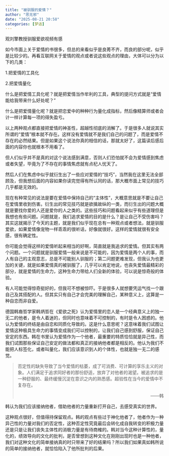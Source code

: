 ```yaml
---
title: "被驯服的爱情？"
author: "思无邪"
date: "2025-08-21 20:58"
categories: [梦话]
---
```


观刘擎教授驯服爱欲视频有感

如今市面上关于爱情的书很多，但总的来看似乎是良莠不齐，而良的部分呢，似乎是比较少的。再看互联网关于爱情的观点或者说这些观点的理由，大体可以分为以下的几类：

1.把爱情的工具化

2.把爱情量化

什么是把爱情工具化呢？就是把爱情当作牟利的工具，典型的提问方式就是“爱情能给我带来什么好处呢？”

什么是把爱情量化呢？就是把恋爱中的种种行为量化成指标，然后像精算师或者会计一样计算每一项的得失盈亏。

以上两种观点都直接把爱情的神圣性，超越性彻底的消解了。于是很多人就说其实所谓的“爱情”根本就不存在。这样没有爱情就不是我们自己的问题了，而是爱情不存在的必然结果。但是如果这个说法你真的相信的话，那就太好了，这篇读后感后面的内容你也就根本不用看了。

但人们似乎并不是真的对这个说法感到满意，否则人们恐怕就不会为爱情感到焦虑或者失望，毕竟为了不存在的事情焦虑就有点杞人忧天了。

然后人们在焦虑中似乎就衍生出了一些应对爱情的“技巧”，当然我在这里无法全部顾及，但我想后面的内容如果你读完觉得有所认同的话，那大概市面上常见的技巧几乎都是无效的。

现在有种常见的说法是要在爱情中保持自己的“主体性”，大概意思就是不要让自己在爱情里收到伤害。衍生出的常见技巧就是欲擒故纵的一类，而衍生出的问题大概就是要找你爱的人还是爱你的人之类的。这些技巧和问题看起来似乎有些道理但是我想也有些问题。问题就是，我们追求爱情的目的是什么？是让自己不受伤害吗？其实这就揭示了今天的主题，就是我们似乎现在总有一种观点或者想法，就是驯服爱欲，如果爱情像宠物一样乖乖的很听话，好像就很好。这样的爱情就很有安全感，很有确定性。

你可能会觉得这样的爱情听起来相当的好啊，简直就是我追求的爱情。但其实有两个问题。一个问题就是驯服爱情一般来说是不可能的，因为爱情是两个人的事，而人有自己的主观意志，总是不可能别人驯服的；第二问题更难发现，但我认为也更加的关键，就是如果爱情真的被驯服了，几乎可以肯定地说，也丧失爱情最精彩的部分，就是爱情的生命力，这种生命力带给人们全新的体验，可以说是惊奇般的体验。

有人可能觉得惊奇挺好的，但我可不想被惊吓。于是很多人就想要凭运气找一个跟自己及其搭配的人。但其实只有自己才会完美的理解自己，某种意义上，这算是一种自恋而非自爱。

德国韩裔哲学家韩炳哲在《爱欲之死》认为爱情里的恋人是一个经典意义上的独一无二的他者，是令人着迷的，但同时也意味着不可控制的，有时是令人困惑的。他认为爱情的终结是由自恋和同质化导致的。这是什么意思呢？这意味着我们试图让爱情这种极具生命力的事情变成我们可以控制的，让我们自己感到舒服，保证自己安定的东西。韩在书里认为爱情作为一个他者，最重要的特质恰恰就是异己性，而我们试图那些保证自己安定的做法都和真正的接纳他者都是相反的。他认为我们不能把人标签化，或者叫量化，我们应该意识到人的个体性，也就是独一无二的感觉。

> 否定性的缺失导致了当今爱情的枯萎，成了可消费、可计算的享乐主义的对象。人们满足于追求同好者的那份舒适，放弃了对他者的渴望。被追求的是一种舒服的、最终缓慢沉淀在意识之内的熟悉感。超验性在当今的爱情中不复存在。
>
> <p align="right">——韩</p>

韩认为我们应该接纳他者，借助他者的力量重新打开自己，去感受真实的世界。

这种观点很好，但值得持保留观点。韩的观点有些过于神化他者了，他者作为一种异己性的力量对我们的否定性，这种否定性究竟最后会转化成自我转变的积极力量还是只是让我们丧失主体性的消极力量是有待商榷的。韩对当今这种计算性的，量化的，绩效导向的文化的批判，是否曾想到这种文化在刚刚出现时也是一种他者，我们对这种文化的简单接纳真的时只带来了好的结果吗？所以我们如果真如韩所说的简单的接纳他者，就恰恰陷入了他所批判的后果。